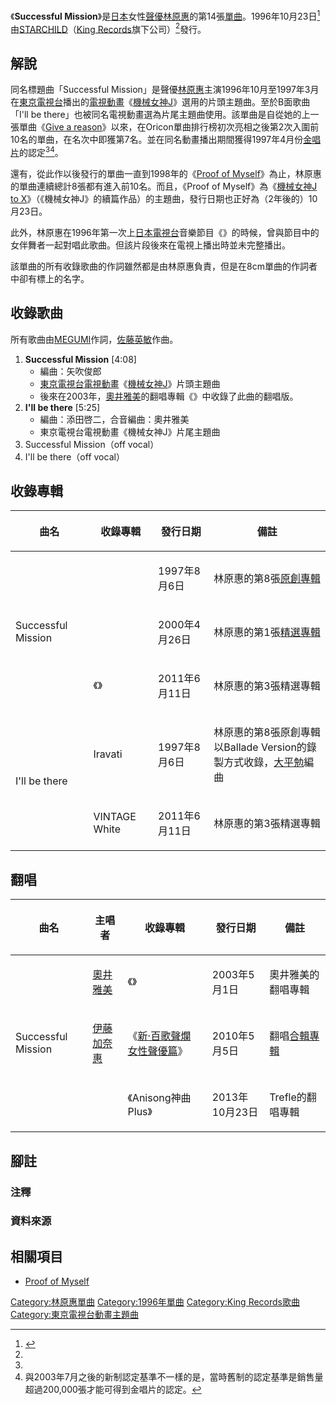 {{Infobox Single
| Name           = Successful Mission
| Artist         = [[林原惠|林原惠]]
| Album          = {{link-ja|Iravati|Iravati}}
| A-side         = 
| B-side         = I'll be there
| Released       = 1996年10月23日
| Format         = [[Mini_CD|8cm單曲]]
| Recorded       = 
| Genre          = [[日本流行音樂|J-POP]]（[[動畫歌曲|動畫歌曲]]）
| Length         = 19分16秒
| Label          = [[STARCHILD|STARCHILD]]<br />（規格編號：KIDA-138）
| Writer         = [[林原惠|MEGUMI]]<br />[[佐藤英敏|佐藤英敏]]
| Producer       = [[大月俊倫|大月俊倫]]
| Reviews        = 
| Certification  = * 金獎<ref name="record">來自[[日本唱片協會|日本唱片協會]]《THE RECORD》No.451（1997年6月號）的資料。</ref>（[[日本唱片協會|日本唱片協會]]）
| Chart position = * 週榜第7名（[[Oricon公信榜|Oricon]]）
* 上榜7次（Oricon）
* 1996年度年榜第199名（Oricon）
* 連續6週第1名（SOMETHING DREAMS Multimedia Countdown）
| Last single     = [[Just_be_conscious|Just be conscious]]<br />（1996年）
| This single    = '''Successful Mission'''<br />（1996年）
| Next single    = [[don't_be_discouraged|don't be discouraged]]<br />（1997年）
| Misc           = 
}}
《'''Successful Mission'''》是[[日本|日本]]女性[[聲優|聲優]][[林原惠|林原惠]]的第14張[[單曲|單曲]]。1996年10月23日<ref name="amazon">{{cite web|url=https://www.amazon.co.jp/Successful-Mission-%E6%9E%97%E5%8E%9F%E3%82%81%E3%81%90%E3%81%BF/dp/B00005F8M3|script-title=ja:Successful Mission - 林原めぐみ, MEGUMI, 矢吹俊郎, 添田啓二, アニメ·音楽|work=[[亞馬遜公司|amazon.co.jp]]|accessdate=2018-12-03|language=ja|archive-date=2018-12-04|archive-url=https://web.archive.org/web/20181204005755/https://www.amazon.co.jp/Successful-Mission-%E6%9E%97%E5%8E%9F%E3%82%81%E3%81%90%E3%81%BF/dp/B00005F8M3|dead-url=no}}</ref>由[[STARCHILD|STARCHILD]]（[[國王唱片|King Records]]旗下公司）<ref name="amazon" />發行。

== 解說 ==
同名標題曲「Successful Mission」是聲優[[林原惠|林原惠]]主演1996年10月至1997年3月在[[東京電視台|東京電視台]]播出的[[電視動畫|電視動畫]]《[[機械女神#機械女神J|機械女神J]]》選用的片頭主題曲。至於B面歌曲「I'll be there」也被同名電視動畫選為片尾主題曲使用。該單曲是自從她的上一張單曲《[[Give_a_reason|Give a reason]]》以來，在Oricon單曲排行榜初次亮相之後第2次入圍前10名的單曲，在名次中即獲第7名。並在同名動畫播出期間獲得1997年4月份[[金唱片|金唱片]]的認定<ref name="record" /><ref group="注">與2003年7月之後的新制認定基準不一樣的是，當時舊制的認定基準是銷售量超過200,000張才能可得到金唱片的認定。</ref>。

還有，從此作以後發行的單曲一直到1998年的《[[Proof_of_Myself|Proof of Myself]]》為止，林原惠的單曲連續總計8張都有進入前10名。而且，《Proof of Myself》為《[[機械女神#機械女神JtoX|機械女神J to X]]》（《機械女神J》的續篇作品）的主題曲，發行日期也正好為（2年後的）10月23日。

此外，林原惠在1996年第一次上[[日本電視台|日本電視台]]音樂節目《{{link-ja|速報！歌謠大詞典十傑|速報!歌の大辞テン}}》的時候，曾與節目中的女伴舞者一起對唱此歌曲。但該片段後來在電視上播出時並未完整播出。

該單曲的所有收錄歌曲的作詞雖然都是由林原惠負責，但是在8cm單曲的作詞者中卻有標上{{link-ja|有森聰美|有森聡美}}的名字。

== 收錄歌曲 ==
所有歌曲由[[林原惠|MEGUMI]]作詞，[[佐藤英敏|佐藤英敏]]作曲。
# '''Successful Mission''' [4:08]
#* 編曲：矢吹俊郎
#* [[東京電視台|東京電視台]][[電視動畫|電視動畫]]《[[機械女神#機械女神J|機械女神J]]》片頭主題曲
#* 後來在2003年，[[奧井雅美|奧井雅美]]的翻唱專輯《{{link-ja|Masami Kobushi|マサミコブシ}}》中收錄了此曲的翻唱版。
# '''I'll be there''' [5:25]
#* 編曲：添田啓二，合音編曲：奧井雅美
#* 東京電視台電視動畫《機械女神J》片尾主題曲
# Successful Mission（off vocal）
# I'll be there（off vocal）

== 收錄專輯 ==
{|class="wikitable"
!曲名!!收錄專輯!!發行日期!!備註
|-
|rowspan="3"|Successful Mission||{{link-ja|Iravati|Iravati}}||1997年8月6日||林原惠的第8張[[錄音室專輯|原創專輯]]
|-
|{{link-ja|VINTAGE S|VINTAGE S}}||2000年4月26日||林原惠的第1張[[精選輯|精選專輯]]
|-
|《{{link-ja|VINTAGE White|VINTAGE White}}》||2011年6月11日||林原惠的第3張精選專輯
|-
|rowspan="2"|I'll be there||Iravati||1997年8月6日||林原惠的第8張原創專輯<br />以Ballade Version的錄製方式收錄，[[大平勉|大平勉]]編曲
|-
|VINTAGE White||2011年6月11日||林原惠的第3張精選專輯
|}

== 翻唱 ==
{|class="wikitable"
!曲名!!主唱者!!收錄專輯!!發行日期!!備註
|-
|rowspan="3"|Successful Mission||[[奧井雅美|奧井雅美]]||《{{link-ja|Masami Kobushi|マサミコブシ}}》||2003年5月1日||奧井雅美的翻唱專輯
|-
|[[伊藤加奈惠|伊藤加奈惠]]||《[[百歌聲爛#女性聲優編|新·百歌聲爛 女性聲優篇]]》||2010年5月5日||翻唱[[合輯|合輯專輯]]
|-
|{{link-ja|Trefle|Trefle}}||《Anisong神曲Plus》||2013年10月23日||Trefle的翻唱專輯
|}

== 腳註 ==
=== 注釋 ===
{{reflist|group="注"}}

=== 資料來源 ===
{{reflist}}

== 相關項目 ==
* [[Proof_of_Myself|Proof of Myself]]

{{林原惠}}
{{DEFAULTSORT:Successful Mission}}
[[Category:林原惠單曲|Category:林原惠單曲]]
[[Category:1996年單曲|Category:1996年單曲]]
[[Category:King_Records歌曲|Category:King Records歌曲]]
[[Category:東京電視台動畫主題曲|Category:東京電視台動畫主題曲]]